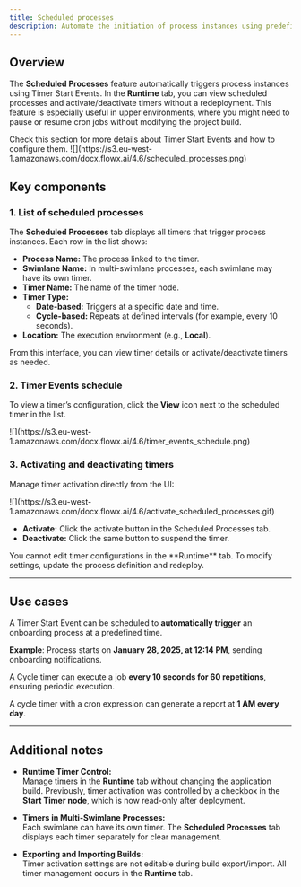 ```yaml
---
title: Scheduled processes
description: Automate the initiation of process instances using predefined timer settings. Scheduled Processes trigger new process instances on specific dates, times, or intervals without manual intervention.
---
```


## Overview

The **Scheduled Processes** feature automatically triggers process instances using Timer Start Events. In the **Runtime** tab, you can view scheduled processes and activate/deactivate timers without a redeployment. This feature is especially useful in upper environments, where you might need to pause or resume cron jobs without modifying the project build.

<Card title="Timer Start Event" href="../../building-blocks/node/timer-events/timer-start-event" icon="file">
Check this section for more details about Timer Start Events and how to configure them.
</Card>


<Frame>
![](https://s3.eu-west-1.amazonaws.com/docx.flowx.ai/4.6/scheduled_processes.png)
</Frame>

## Key components

### 1. List of scheduled processes

The **Scheduled Processes** tab displays all timers that trigger process instances. Each row in the list shows:

- **Process Name:** The process linked to the timer.
- **Swimlane Name:** In multi-swimlane processes, each swimlane may have its own timer.
- **Timer Name:** The name of the timer node.
- **Timer Type:**  
  - **Date-based:** Triggers at a specific date and time.  
  - **Cycle-based:** Repeats at defined intervals (for example, every 10 seconds).
- **Location:** The execution environment (e.g., **Local**).

From this interface, you can view timer details or activate/deactivate timers as needed.


### 2. Timer Events schedule 

To view a timer’s configuration, click the **View** icon next to the scheduled timer in the list.

<Frame>
  ![](https://s3.eu-west-1.amazonaws.com/docx.flowx.ai/4.6/timer_events_schedule.png)
</Frame>

### 3. Activating and deactivating timers


Manage timer activation directly from the UI:

<Frame>
  ![](https://s3.eu-west-1.amazonaws.com/docx.flowx.ai/4.6/activate_scheduled_processes.gif)
</Frame>

- **Activate:** Click the activate button in the Scheduled Processes tab.
- **Deactivate:** Click the same button to suspend the timer.

<Warning>
You cannot edit timer configurations in the **Runtime** tab. To modify settings, update the process definition and redeploy.
</Warning>

---

## Use cases 


<Steps>
<Step title="Employee Onboarding reminder">

A Timer Start Event can be scheduled to **automatically trigger** an onboarding process at a predefined time.  

**Example**: Process starts on **January 28, 2025, at 12:14 PM**, sending onboarding notifications.  

</Step>

<Step title="Recurring Data processing jobs">

A Cycle timer can execute a job **every 10 seconds for 60 repetitions**, ensuring periodic execution.  

</Step>


<Step title="Scheduled Report generation">

A cycle timer with a cron expression can generate a report at **1 AM every day**.  

</Step>
</Steps>

---

## Additional notes

- **Runtime Timer Control:**  
  Manage timers in the **Runtime** tab without changing the application build. Previously, timer activation was controlled by a checkbox in the **Start Timer node**, which is now read-only after deployment.

- **Timers in Multi-Swimlane Processes:**  
  Each swimlane can have its own timer. The **Scheduled Processes** tab displays each timer separately for clear management.

- **Exporting and Importing Builds:**  
  Timer activation settings are not editable during build export/import. All timer management occurs in the **Runtime** tab.
